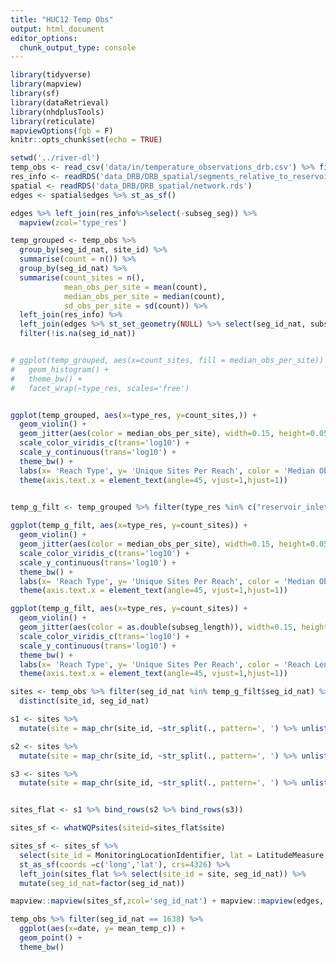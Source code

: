 ```yaml
---
title: "HUC12 Temp Obs"
output: html_document
editor_options: 
  chunk_output_type: console
---
```


```r
library(tidyverse)
library(mapview)
library(sf)
library(dataRetrieval)
library(nhdplusTools)
library(reticulate)
mapviewOptions(fgb = F)
knitr::opts_chunk$set(echo = TRUE)
```


```r
setwd('../river-dl')
temp_obs <- read_csv('data/in/temperature_observations_drb.csv') %>% filter(date > '1980-01-01')
res_info <- readRDS('data_DRB/DRB_spatial/segments_relative_to_reservoirs.rds')
spatial <- readRDS('data_DRB/DRB_spatial/network.rds')
edges <- spatial$edges %>% st_as_sf()

edges %>% left_join(res_info%>%select(-subseg_seg)) %>%
  mapview(zcol='type_res')

temp_grouped <- temp_obs %>%
  group_by(seg_id_nat, site_id) %>%
  summarise(count = n()) %>%
  group_by(seg_id_nat) %>%
  summarise(count_sites = n(),
            mean_obs_per_site = mean(count),
            median_obs_per_site = median(count),
            sd_obs_per_site = sd(count)) %>%
  left_join(res_info) %>%
  left_join(edges %>% st_set_geometry(NULL) %>% select(seg_id_nat, subseg_length)) %>%
  filter(!is.na(seg_id_nat))


# ggplot(temp_grouped, aes(x=count_sites, fill = median_obs_per_site)) +
#   geom_histogram() + 
#   theme_bw() + 
#   facet_wrap(~type_res, scales='free')


ggplot(temp_grouped, aes(x=type_res, y=count_sites,)) +
  geom_violin() +
  geom_jitter(aes(color = median_obs_per_site), width=0.15, height=0.05, alpha=0.7, size=0.75) +
  scale_color_viridis_c(trans='log10') +
  scale_y_continuous(trans='log10') +
  theme_bw() +
  labs(x= 'Reach Type', y= 'Unique Sites Per Reach', color = 'Median Obs Per Site') +
  theme(axis.text.x = element_text(angle=45, vjust=1,hjust=1))


temp_g_filt <- temp_grouped %>% filter(type_res %in% c("reservoir_inlet_reach", "downstream of reservoir (1)", "reservoir_outlet_reach", "downstream of reservoir (2)", "contains_reservoir" ))
  
ggplot(temp_g_filt, aes(x=type_res, y=count_sites)) +
  geom_violin() +
  geom_jitter(aes(color = median_obs_per_site), width=0.15, height=0.05, alpha=0.7, size=0.75) +
  scale_color_viridis_c(trans='log10') +
  scale_y_continuous(trans='log10') +
  theme_bw() +
  labs(x= 'Reach Type', y= 'Unique Sites Per Reach', color = 'Median Obs Per Site') +
  theme(axis.text.x = element_text(angle=45, vjust=1,hjust=1))

ggplot(temp_g_filt, aes(x=type_res, y=count_sites)) +
  geom_violin() +
  geom_jitter(aes(color = as.double(subseg_length)), width=0.15, height=0.05, alpha=0.7, size=0.75) +
  scale_color_viridis_c(trans='log10') +
  scale_y_continuous(trans='log10') +
  theme_bw() +
  labs(x= 'Reach Type', y= 'Unique Sites Per Reach', color = 'Reach Length (m)') +
  theme(axis.text.x = element_text(angle=45, vjust=1,hjust=1))

sites <- temp_obs %>% filter(seg_id_nat %in% temp_g_filt$seg_id_nat) %>%
  distinct(site_id, seg_id_nat)

s1 <- sites %>% 
  mutate(site = map_chr(site_id, ~str_split(., pattern=', ') %>% unlist() %>% .[1])) %>% na.omit()

s2 <- sites %>% 
  mutate(site = map_chr(site_id, ~str_split(., pattern=', ') %>% unlist() %>% .[2]))%>% na.omit()

s3 <- sites %>% 
  mutate(site = map_chr(site_id, ~str_split(., pattern=', ') %>% unlist() %>% .[3]))%>% na.omit()


sites_flat <- s1 %>% bind_rows(s2 %>% bind_rows(s3))

sites_sf <- whatWQPsites(siteid=sites_flat$site)

sites_sf <- sites_sf %>%
  select(site_id = MonitoringLocationIdentifier, lat = LatitudeMeasure, long = LongitudeMeasure) %>%
  st_as_sf(coords =c('long','lat'), crs=4326) %>%
  left_join(sites_flat %>% select(site_id = site, seg_id_nat)) %>%
  mutate(seg_id_nat=factor(seg_id_nat))

mapview::mapview(sites_sf,zcol='seg_id_nat') + mapview::mapview(edges, zcol = NULL)

temp_obs %>% filter(seg_id_nat == 1638) %>%
  ggplot(aes(x=date, y= mean_temp_c)) +
  geom_point() +
  theme_bw()


```

